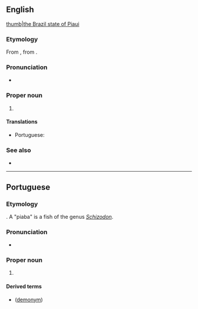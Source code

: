 ==English==
[[file:Brazil State Piaui.svg|thumb|the Brazil state of Piaui]]

===Etymology===
From {{uder|en|pt|Piauí}}, from {{uder|en|tpw|-}}.

===Pronunciation===
* {{IPA|en|/piːaʊˈiː/}}

===Proper noun===
{{en-proper noun}}

# {{place|en|state|r/Northeast Region|c/Brazil|capital=Teresina}}

====Translations====
{{trans-top|state in north-eastern Brazil}}
* Portuguese: {{t+|pt|Piauí|m}}
{{trans-mid}}
{{trans-bottom}}

===See also===
* {{pedia}}

----

==Portuguese==

===Etymology===
{{bor+|pt|tpw|t=river of piabas}}. A "piaba" is a fish of the genus ''[[Schizodon]]''.

===Pronunciation===
{{pt-IPA}}
* {{audio|pt|Pt-br Piauí.ogg|Audio (BR)}}

===Proper noun===
{{pt-proper noun|m}}

# {{place|pt|state|r/Northeast Region|c/Brazil|capital=Teresina}}
#: {{l|pt|PI}} {{q|abbreviation}}

====Derived terms====
* {{l|pt|piauiense}} ([[demonym]])
